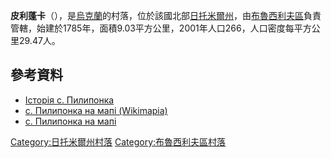 {{coord|50|16|36|N|29|20|44|E|scale:30000|display=title}}

'''皮利蓬卡'''（{{lang-uk|Пилипонка}}），是[[烏克蘭|烏克蘭]]的村落，位於該國北部[[日托米爾州|日托米爾州]]，由[[布魯西利夫區|布魯西利夫區]]負責管轄，始建於1785年，面積9.03平方公里，2001年人口266，人口密度每平方公里29.47人。

==參考資料==
* [http://www.brusilov.org.ua/Russian/Rayon/pylyponka.htm Історія с. Пилипонка] {{Wayback|url=http://www.brusilov.org.ua/Russian/Rayon/pylyponka.htm |date=20080102062654 }}
* [http://wikimapia.org/#lat=50.240289&lon=29.336243&z=13&l=37&m=h с. Пилипонка на мапі (Wikimapia)] {{WebCite|url=https://www.webcitation.org/61CZ2O6Sc?url=http://wikimapia.org/#lat=50.240289&lon=29.336243&z=13&l=37&m=h |date=20110825123910 |dateformat=iso }}
* [http://maps.vlasenko.net/?x=29.376&y=50.306&search= с. Пилипонка на мапі]

{{DEFAULTSORT:Пилипонка}}
[[Category:日托米爾州村落|Category:日托米爾州村落]]
[[Category:布魯西利夫區村落|Category:布魯西利夫區村落]]


{{Zhytomyr-geo-stub}}
